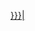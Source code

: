 <includeonly>
<tr>
<td style="background: {{{Background|inherit}}}; padding: .25rem 1rem">[[{{{Page|}}}|<span style="color:{{#switch:{{{Color|}}}|Light=white|#default=black}}">{{{Label|}}}</span>]]</td>
</includeonly>
